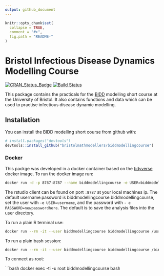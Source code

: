 ```yaml
---
output: github_document
---
```


<!-- README.md is generated from README.Rmd. Please edit that file -->

```r
knitr::opts_chunk$set(
  collapse = TRUE,
  comment = "#>",
  fig.path = "README-"
)
```

# Bristol Infectious Disease Dynamics Modelling Course

[![CRAN_Status_Badge](http://www.r-pkg.org/badges/version/biddmodellingcourse)](https://cran.r-project.org/package=biddmodellingcourse)
[![Build Status](https://travis-ci.org/bristolmathmodellers/biddmodellingcourse.svg?branch=master)](https://travis-ci.org/bristolmathmodellers/biddmodellingcourse)

This package contains the practicals for the [BIDD](http://www.bristol.ac.uk/social-community-medicine/research/groups/bidd/) modelling short course at the University of Bristol. It also contains functions and data which can be used to practise infectious disease dynamic modelling.  

## Installation

You can install the BIDD modelling short course from github with:

```r
# install.packages("devtools")
devtools::install_github("bristolmathmodellers/biddmodellingcourse")
```

### Docker

This packge was developed in a docker container based on the [tidyverse](https://hub.docker.com/r/rocker/tidyverse/) docker image. To run the docker image run:

```bash
docker run -d -p 8787:8787 --name biddmodellingcourse -e USER=biddmodellingcourse -e PASSWORD=biddmodellingcourse seabbs/biddmodellingcourse
```

The rstudio client can be found on port `:8787` at your local machines ip. The default username:password is biddmodellingcourse:biddmodellingcourse, set the user with `-e USER=username`, and the password with ` - e PASSWORD=newpasswordhere`. The default is to save the analysis files into the user directory.

To run a plain R terminal use:

```bash
docker run --rm -it --user biddmodellingcourse biddmodellingcourse /usr/bin/R
```

To run a plain bash session:

```bash
docker run --rm -it --user biddmodellingcourse biddmodellingcourse /bin/bash
```

To connect as root:

```bash
docker exec -ti -u root biddmodellingcourse bash
